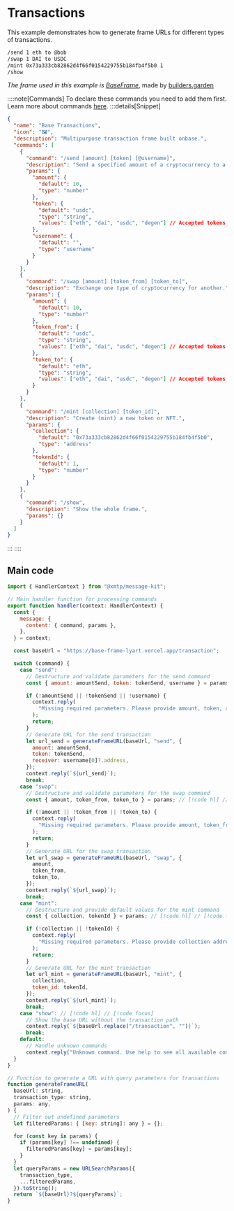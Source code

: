 # Transactions

This example demonstrates how to generate frame URLs for different types of transactions.

```bash [cmd]
/send 1 eth to @bob
/swap 1 DAI to USDC
/mint 0x73a333cb82862d4f66f0154229755b184fb4f5b0 1
/show
```

_The frame used in this example is [BaseFrame](https://base-frame-lyart.vercel.app)_, made by [builders.garden](https://github.com/builders-garden)

::::note[Commands]
To declare these commands you need to add them first. Learn more about commands [here](/concepts/commands).
:::details[Snippet]

```json
{
  "name": "Base Transactions",
  "icon": "🖼️",
  "description": "Multipurpose transaction frame built onbase.",
  "commands": [
    {
      "command": "/send [amount] [token] [@username]",
      "description": "Send a specified amount of a cryptocurrency to a destination address.",
      "params": {
        "amount": {
          "default": 10,
          "type": "number"
        },
        "token": {
          "default": "usdc",
          "type": "string",
          "values": ["eth", "dai", "usdc", "degen"] // Accepted tokens
        },
        "username": {
          "default": "",
          "type": "username"
        }
      }
    },
    {
      "command": "/swap [amount] [token_from] [token_to]",
      "description": "Exchange one type of cryptocurrency for another.",
      "params": {
        "amount": {
          "default": 10,
          "type": "number"
        },
        "token_from": {
          "default": "usdc",
          "type": "string",
          "values": ["eth", "dai", "usdc", "degen"] // Accepted tokens
        },
        "token_to": {
          "default": "eth",
          "type": "string",
          "values": ["eth", "dai", "usdc", "degen"] // Accepted tokens
        }
      }
    },
    {
      "command": "/mint [collection] [token_id]",
      "description": "Create (mint) a new token or NFT.",
      "params": {
        "collection": {
          "default": "0x73a333cb82862d4f66f0154229755b184fb4f5b0",
          "type": "address"
        },
        "tokenId": {
          "default": 1,
          "type": "number"
        }
      }
    },
    {
      "command": "/show",
      "description": "Show the whole frame.",
      "params": {}
    }
  ]
}
```

:::
::::

## Main code

```jsx [src/handler/frames.ts]
import { HandlerContext } from "@xmtp/message-kit";

// Main handler function for processing commands
export function handler(context: HandlerContext) {
  const {
    message: {
      content: { command, params },
    },
  } = context;

  const baseUrl = "https://base-frame-lyart.vercel.app/transaction";

  switch (command) {
    case "send":
      // Destructure and validate parameters for the send command
      const { amount: amountSend, token: tokenSend, username } = params; // [!code hl] // [!code focus]

      if (!amountSend || !tokenSend || !username) {
        context.reply(
          "Missing required parameters. Please provide amount, token, and username.",
        );
        return;
      }
      // Generate URL for the send transaction
      let url_send = generateFrameURL(baseUrl, "send", {
        amount: amountSend,
        token: tokenSend,
        receiver: username[0]?.address,
      });
      context.reply(`${url_send}`);
      break;
    case "swap":
      // Destructure and validate parameters for the swap command
      const { amount, token_from, token_to } = params; // [!code hl] // [!code focus]

      if (!amount || !token_from || !token_to) {
        context.reply(
          "Missing required parameters. Please provide amount, token_from, and token_to.",
        );
        return;
      }
      // Generate URL for the swap transaction
      let url_swap = generateFrameURL(baseUrl, "swap", {
        amount,
        token_from,
        token_to,
      });
      context.reply(`${url_swap}`);
      break;
    case "mint":
      // Destructure and provide default values for the mint command
      const { collection, tokenId } = params; // [!code hl] // [!code focus]

      if (!collection || !tokenId) {
        context.reply(
          "Missing required parameters. Please provide collection address and token id.",
        );
        return;
      }
      // Generate URL for the mint transaction
      let url_mint = generateFrameURL(baseUrl, "mint", {
        collection,
        token_id: tokenId,
      });
      context.reply(`${url_mint}`);
      break;
    case "show": // [!code hl] // [!code focus]
      // Show the base URL without the transaction path
      context.reply(`${baseUrl.replace("/transaction", "")}`);
      break;
    default:
      // Handle unknown commands
      context.reply("Unknown command. Use help to see all available commands.");
  }
}

// Function to generate a URL with query parameters for transactions
function generateFrameURL(
  baseUrl: string,
  transaction_type: string,
  params: any,
) {
  // Filter out undefined parameters
  let filteredParams: { [key: string]: any } = {};

  for (const key in params) {
    if (params[key] !== undefined) {
      filteredParams[key] = params[key];
    }
  }
  let queryParams = new URLSearchParams({
    transaction_type,
    ...filteredParams,
  }).toString();
  return `${baseUrl}?${queryParams}`;
}
```
